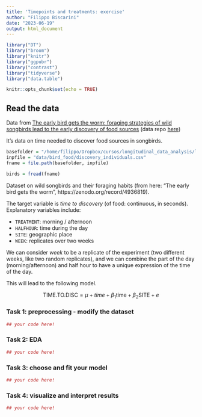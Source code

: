 ```yaml
---
title: 'Timepoints and treatments: exercise'
author: "Filippo Biscarini"
date: "2023-06-19"
output: html_document
---
```


```r
library("DT")
library("broom")
library("knitr")
library("ggpubr")
library("contrast")
library("tidyverse")
library("data.table")

knitr::opts_chunk$set(echo = TRUE)
```


## Read the data

Data from [The early bird gets the worm: foraging strategies of wild songbirds lead to the early discovery of food sources](https://royalsocietypublishing.org/doi/10.1098/rsbl.2013.0578)
(data repo [here](https://zenodo.org/record/4936819))

It's data on time needed to discover food sources in songbirds.

```r
basefolder = "/home/filippo/Dropbox/cursos/longitudinal_data_analysis/longitudinal_data_analysis"
inpfile = "data/bird_food/discovery_individuals.csv"
fname = file.path(basefolder, inpfile)

birds = fread(fname)
```

Dataset on wild songbirds and their foraging habits (from here: "The early bird gets the worm", https://zenodo.org/record/4936819).

The target variable is *time to discovery* (of food: continuous, in seconds).
Explanatory variables include:

- `TREATMENT`: morning / afternoon
- `HALFHOUR`: time during the day
- `SITE`: geographic place
- `WEEK`: replicates over two weeks


We can consider *week* to be a replicate of the experiment (two different weeks, like two random replicates),
and we can combine the part of the day (morning/afternoon) and half hour to have a unique expression of the time of the day.

This will lead to the following model.

$$
\text{TIME.TO.DISC} = \mu + time + \beta_1 \text{time} + \beta_2 \text{SITE} + e
$$

### Task 1: preprocessing - modify the dataset

```r
## your code here!
```

### Task 2: EDA

```r
## your code here!
```

### Task 3: choose and fit your model

```r
## your code here!
```

### Task 4: visualize and interpret results

```r
## your code here!
```



